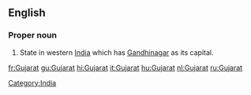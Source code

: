 {{wikipedia}}
==English==

===Proper noun===
{{en-proper noun}}

# State in western [[India]] which has [[Gandhinagar]] as its capital.

[[Category:India]]

[[fr:Gujarat]]
[[gu:Gujarat]]
[[hi:Gujarat]]
[[it:Gujarat]]
[[hu:Gujarat]]
[[nl:Gujarat]]
[[ru:Gujarat]]